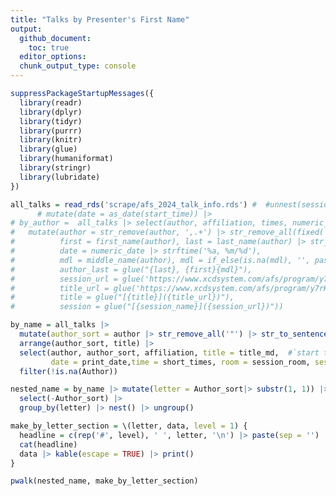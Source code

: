 ```yaml
---
title: "Talks by Presenter's First Name"
output: 
  github_document:
    toc: true
  editor_options: 
  chunk_output_type: console
---
```

```r
suppressPackageStartupMessages({
  library(readr)
  library(dplyr)
  library(tidyr)
  library(purrr)
  library(knitr)
  library(glue)
  library(humaniformat)
  library(stringr)
  library(lubridate)
})

all_talks = read_rds('scrape/afs_2024_talk_info.rds') #  #unnest(session_info) |> 
      # mutate(date = as_date(start_time)) |> 
# by_author =  all_talks |> select(author, affiliation, times, numeric_date, session_room, title, session_name,session_id, abstract_id) |> 
#   mutate(author = str_remove(author, ',.+') |> str_remove_all(fixed('(')) |> str_remove_all(fixed(')')),
#          first = first_name(author), last = last_name(author) |> str_to_title(),
#          date = numeric_date |> strftime('%a, %m/%d'),
#          mdl = middle_name(author), mdl = if_else(is.na(mdl), '', paste0(' ', mdl)), 
#          author_last = glue("{last}, {first}{mdl}"),
#          session_url = glue('https://www.xcdsystem.com/afs/program/y7rKVr9/index.cfm?pgid=1485&sid={str_remove(session_id, "Sess")}'),
#          title_url = glue('https://www.xcdsystem.com/afs/program/y7rKVr9/index.cfm?pgid=1485&sid={str_remove(session_id, "Sess")}&abid={abstract_id}'),
#          title = glue("[{title}]({title_url})"),
#          session = glue("[{session_name}]({session_url})"))

by_name = all_talks |> 
  mutate(author_sort = author |> str_remove_all('"') |> str_to_sentence()) |> 
  arrange(author_sort, title) |> 
  select(author, author_sort, affiliation, title = title_md,  #`start time` = start_time, `end time` = end_time,
         date = print_date,time = short_times, room = session_room, session = session_md) |> rename_with(str_to_title) |> 
  filter(!is.na(Author))

nested_name = by_name |> mutate(letter = Author_sort|> substr(1, 1)) |> 
  select(-Author_sort) |> 
  group_by(letter) |> nest() |> ungroup()

make_by_letter_section = \(letter, data, level = 1) {
  headline = c(rep('#', level), ' ', letter, '\n') |> paste(sep = '')
  cat(headline)
  data |> kable(escape = TRUE) |> print()
}
```

```r
pwalk(nested_name, make_by_letter_section)
```
